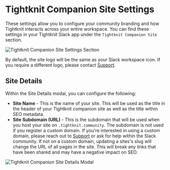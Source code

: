 
# Tightknit Companion Site Settings

These settings allow you to configure your community branding and how Tightknit interacts across your entire workspace.
You can find these settings in your Tightknit Slack app under the `Tightknit Companion Site` section.

![Tightknit Companion Site Settings Section](/tightknit-site/site-settings.png)

By default, the site logo will be the same as your Slack workspace icon. If you require a different logo, please contact [Support](mailto:support@tightknit.ai).

## Site Details

Within the Site Details modal, you can configure the following:

- **Site Name** - This is the name of your site.
  This will be used as the title in the header of your Tightknit companion site as well as the title within SEO metadata.
- **Site Subdomain (URL)** - This is the subdomain that will be used when you host your site on `.tightknit.community`. The subdomain is not used if you register a custom domain.
  <Callout type="info" emoji="ℹ️">
    If you're interested in using a custom domain, please reach out to
    [Support](mailto:support@tightknit.ai) or ask for help within the Slack
    community.
  </Callout>
  <Callout type="warning" emoji="⚠️">
    If not on a custom domain, updating a sites's slug will change the URL of
    all pages in the site. This will break any links that have been shared and
    may have a negative impact on SEO.
  </Callout>

![Tightknit Companion Site Details Modal](/tightknit-site/site-details-modal.png)
